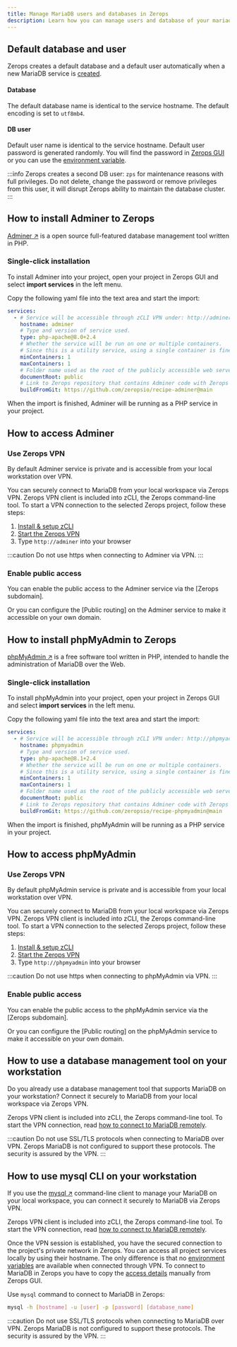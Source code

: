 ```yaml
---
title: Manage MariaDB users and databases in Zerops
description: Learn how you can manage users and database of your mariadb service on Zerops.
---
```


## Default database and user

Zerops creates a default database and a default user automatically when a new MariaDB service is [created](/mariadb/how-to/create).

#### Database

The default database name is identical to the service hostname. The default encoding is set to `utf8mb4`.

#### DB user

Default user name is identical to the service hostname. Default user password is generated randomly. You will find the password in [Zerops GUI](/mariadb/how-to/connect#copy-access-details-from-zerops-gui) or you can use the [environment variable](/mariadb/how-to/connect#use-mariadb-environment-variables).

:::info
Zerops creates a second DB user: `zps` for maintenance reasons with full privileges. Do not delete, change the password or remove privileges from this user, it will disrupt Zerops ability to maintain the database cluster.
:::

## How to install Adminer to Zerops

[Adminer ↗](https://www.adminer.org) is a open source full-featured database management tool written in PHP.

### Single-click installation

To install Adminer into your project, open your project in Zerops GUI and select **import services** in the left menu.

Copy the following yaml file into the text area and start the import:

```yml
services:
  - # Service will be accessible through zCLI VPN under: http://adminer
    hostname: adminer
    # Type and version of service used.
    type: php-apache@8.0+2.4
    # Whether the service will be run on one or multiple containers.
    # Since this is a utility service, using a single container is fine.
    minContainers: 1
    maxContainers: 1
    # Folder name used as the root of the publicly accessible web server content.
    documentRoot: public
    # Link to Zerops repository that contains Adminer code with Zerops build and deploy instructions.
    buildFromGit: https://github.com/zeropsio/recipe-adminer@main
```

When the import is finished, Adminer will be running as a PHP service in your project.

## How to access Adminer

### Use Zerops VPN

By default Adminer service is private and is accessible from your local workstation over VPN.

You can securely connect to MariaDB from your local workspace via Zerops VPN. Zerops VPN client is included into zCLI, the Zerops command-line tool. To start a VPN connection to the selected Zerops project, follow these steps:

1. [Install & setup zCLI](/references/cli)
2. [Start the Zerops VPN](/references/vpn)
3. Type `http://adminer` into your browser

:::caution
Do not use https when connecting to Adminer via VPN.
:::

### Enable public access

You can enable the public access to the Adminer service via the [Zerops subdomain].

Or you can configure the [Public routing] on the Adminer service to make it accessible on your own domain.

## How to install phpMyAdmin to Zerops

[phpMyAdmin ↗](https://www.phpmyadmin.net) is a free software tool written in PHP, intended to handle the administration of MariaDB over the Web.

### Single-click installation

To install phpMyAdmin into your project, open your project in Zerops GUI and select **import services** in the left menu.

Copy the following yaml file into the text area and start the import:

```yml
services:
  - # Service will be accessible through zCLI VPN under: http://phpmyadmin
    hostname: phpmyadmin
    # Type and version of service used.
    type: php-apache@8.1+2.4
    # Whether the service will be run on one or multiple containers.
    # Since this is a utility service, using a single container is fine.
    minContainers: 1
    maxContainers: 1
    # Folder name used as the root of the publicly accessible web server content.
    documentRoot: public
    # Link to Zerops repository that contains Adminer code with Zerops build and deploy instructions.
    buildFromGit: https://github.com/zeropsio/recipe-phpmyadmin@main
```

When the import is finished, phpMyAdmin will be running as a PHP service in your project.

## How to access phpMyAdmin

### Use Zerops VPN

By default phpMyAdmin service is private and is accessible from your local workstation over VPN.

You can securely connect to MariaDB from your local workspace via Zerops VPN. Zerops VPN client is included into zCLI, the Zerops command-line tool. To start a VPN connection to the selected Zerops project, follow these steps:

1. [Install & setup zCLI](/references/cli)
2. [Start the Zerops VPN](/references/vpn)
3. Type `http://phpmyadmin` into your browser

:::caution
Do not use https when connecting to phpMyAdmin via VPN.
:::

### Enable public access

You can enable the public access to the phpMyAdmin service via the [Zerops subdomain].

Or you can configure the [Public routing] on the phpMyAdmin service to make it accessible on your own domain.

## How to use a database management tool on your workstation

Do you already use a database management tool that supports MariaDB on your workstation? Connect it securely to MariaDB from your local workspace via Zerops VPN.

Zerops VPN client is included into zCLI, the Zerops command-line tool. To start the VPN connection, read [how to connect to MariaDB remotely](/mariadb/how-to/connect#connect-to-mariadb-in-zerops-remotely).

:::caution
Do not use SSL/TLS protocols when connecting to MariaDB over VPN. Zerops MariaDB is not configured to support these protocols. The security is assured by the VPN.
:::

## How to use mysql CLI on your workstation

If you use the [mysql ↗](https://dev.mysql.com/doc/refman/8.1/en/mysql.html) command-line client to manage your MariaDB on your local workspace, you can connect it securely to MariaDB via Zerops VPN.

Zerops VPN client is included into zCLI, the Zerops command-line tool. To start the VPN connection, read [how to connect to MariaDB remotely](/mariadb/how-to/connect#connect-to-mariadb-in-zerops-remotely).

Once the VPN session is established, you have the secured connection to the project's private network in Zerops. You can access all project services locally by using their hostname. The only difference is that no [environment variables](/mariadb/how-to/connect#connect-to-mariadb-in-zerops-remotely) are available when connected through VPN. To connect to MariaDB in Zerops you have to copy the [access details](/mariadb/how-to/connect#connect-to-mariadb-in-zerops-remotely) manually from Zerops GUI.

Use `mysql` command to connect to MariaDB in Zerops:

```sh
mysql -h [hostname] -u [user] -p [password] [database_name]
```

:::caution
Do not use SSL/TLS protocols when connecting to MariaDB over VPN. Zerops MariaDB is not configured to support these protocols. The security is assured by the VPN.
:::
